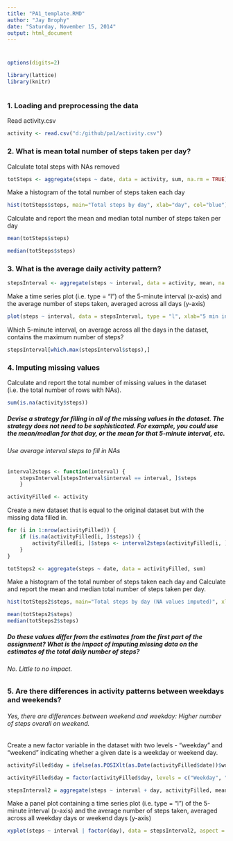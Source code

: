 ```yaml
---
title: "PA1_template.RMD"
author: "Jay Brophy"
date: "Saturday, November 15, 2014"
output: html_document
---
```

#
#
```r
options(digits=2)
````

```r
library(lattice)
library(knitr)
```

```r

```


### 1. Loading and preprocessing the data
Read activity.csv
```r
activity <- read.csv("d:/github/pa1/activity.csv")

```

### 2. What is mean total number of steps taken per day?
Calculate total steps with NAs removed
```r
totSteps <- aggregate(steps ~ date, data = activity, sum, na.rm = TRUE)
```
Make a histogram of the total number of steps taken each day
```r
hist(totSteps$steps, main="Total steps by day", xlab="day", col="blue")
```

Calculate and report the mean and median total number of steps taken per day
```r
mean(totSteps$steps)
```

```r
median(totSteps$steps)
```

### 3. What is the average daily activity pattern?

```r
stepsInterval <- aggregate(steps ~ interval, data = activity, mean, na.rm = TRUE)
```
Make a time series plot (i.e. type = "l") of the 5-minute interval (x-axis) and the average number of steps taken, averaged across all days (y-axis)
```r
plot(steps ~ interval, data = stepsInterval, type = "l", xlab="5 min intervals")
```

Which 5-minute interval, on average across all the days in the dataset, contains the maximum number of steps?
```r
stepsInterval[which.max(stepsInterval$steps),]
```


### 4. Imputing missing values
Calculate and report the total number of missing values in the dataset (i.e. the total number of rows with NAs).
```r
sum(is.na(activity$steps))
```

##### Devise a strategy for filling in all of the missing values in the dataset. The strategy does not need to be sophisticated. For example, you could use the mean/median for that day, or the mean for that 5-minute interval, etc.

###### Use average interval steps to fill in NAs
```r
interval2steps <- function(interval) {
    stepsInterval[stepsInterval$interval == interval, ]$steps
    }
```

```r
activityFilled <- activity 
```

Create a new dataset that is equal to the original dataset but with the missing data filled in.
```r
for (i in 1:nrow(activityFilled)) {
    if (is.na(activityFilled[i, ]$steps)) {
        activityFilled[i, ]$steps <- interval2steps(activityFilled[i, ]$interval)
    }
}
```

```r
totSteps2 <- aggregate(steps ~ date, data = activityFilled, sum)
```

Make a histogram of the total number of steps taken each day and Calculate and report the mean and median total number of steps taken per day.
```r
hist(totSteps2$steps, main="Total steps by day (NA values imputed)", xlab="day", col="green")
```
```r
mean(totSteps2$steps)
median(totSteps2$steps)
```
##### Do these values differ from the estimates from the first part of the assignment?  What is the impact of imputing missing data on the estimates of the total daily number of steps?
###### No.  Little to no impact.


### 5. Are there differences in activity patterns between weekdays and weekends?
###### Yes, there are differences between weekend and weekday:  Higher number of steps overall on weekend.
Create a new factor variable in the dataset with two levels - "weekday" and "weekend" indicating whether a given date is a weekday or weekend day.
```r
activityFilled$day = ifelse(as.POSIXlt(as.Date(activityFilled$date))$wday%%6 == 0, "Weekend", "Weekday")
```

```r
activityFilled$day = factor(activityFilled$day, levels = c("Weekday", "Weekend"))
```


```r
stepsInterval2 = aggregate(steps ~ interval + day, activityFilled, mean)
```

Make a panel plot containing a time series plot (i.e. type = "l") of the 5-minute interval (x-axis) and the average number of steps taken, averaged across all weekday days or weekend days (y-axis)
```r
xyplot(steps ~ interval | factor(day), data = stepsInterval2, aspect = 1/2, type = "l")
```